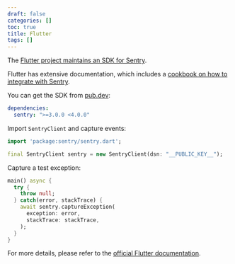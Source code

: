 ```yaml
---
draft: false
categories: []
toc: true
title: Flutter
tags: []
---
```

The [Flutter project maintains an SDK for Sentry](https://github.com/flutter/sentry).

Flutter has extensive documentation, which includes a
[cookbook on how to integrate with Sentry](https://flutter.dev/docs/cookbook/maintenance/error-reporting).

You can get the SDK from [pub.dev](https://pub.dev/packages/sentry):

```yml
dependencies:
  sentry: ">=3.0.0 <4.0.0"
```

Import `SentryClient` and capture events:

```dart
import 'package:sentry/sentry.dart';

final SentryClient sentry = new SentryClient(dsn: "__PUBLIC_KEY__");
```

Capture a test exception:

```dart
main() async {
  try {
    throw null;
  } catch(error, stackTrace) {
    await sentry.captureException(
      exception: error,
      stackTrace: stackTrace,
    );
  }
}

```

For more details, please refer to the [official Flutter documentation](https://flutter.dev/docs/cookbook/maintenance/error-reporting).
